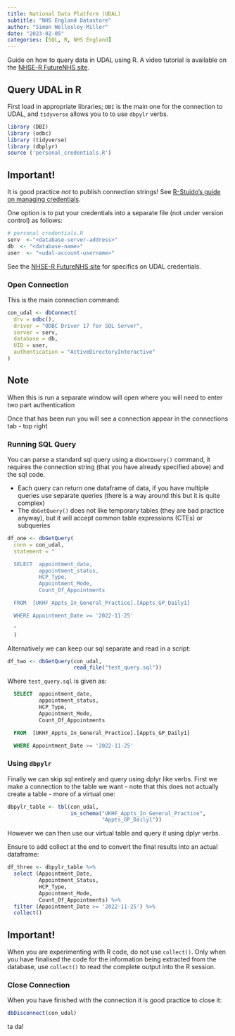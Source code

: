 ```yaml
---
title: National Data Platform (UDAL)
subtitle: "NHS England Datastore"
author: "Simon Wellesley-Miller"
date: "2023-02-05"
categories: [SQL, R, NHS England]
---
```


Guide on how to query data in UDAL using R. A video tutorial is available on the [NHSE-R FutureNHS site](https://future.nhs.uk/NHSERcommunity/view?objectId=156575173).

## Query UDAL in R

First load in appropriate libraries; `DBI` is the main one for the connection to UDAL, and `tidyverse` allows you to to use `dbpylr` verbs.

```r
library (DBI)
library (odbc)
library (tidyverse)
library (dbplyr)
source ('personal_credentials.R')
```

::: {.callout-warning}
## Important!
It is good practice *not* to publish connection strings! See [R-Stuido's guide on managing credentials](https://solutions.posit.co/connections/db/best-practices/managing-credentials/).

:::

One option is to put your credentials into a separate file (not under version control) as follows:

```r
# personal_credentials.R
serv  <-"<database-server-address>"
db  <- "<database-name>"
user  <- "<udal-account-username>"
```

See the [NHSE-R FutureNHS site](https://future.nhs.uk/NHSERcommunity/view?objectId=156575365) for specifics on UDAL credentials.

### Open Connection

This is the main connection command:

```r
con_udal <- dbConnect(
  drv = odbc(),
  driver = "ODBC Driver 17 for SQL Server",
  server = serv,
  database = db,
  UID = user,
  authentication = "ActiveDirectoryInteractive"
)
```

::: {.callout-note}
## Note
When this is run a separate window will open where you will need to enter two part authentication 

::: 

Once that has been run you will see a connection appear in the connections tab - top right

### Running SQL Query

You can parse a standard sql query using a `dbGetQuery()` command, it requires the connection string (that you have already specified above) and the sql code.

- Each query can return one dataframe of data, if you have multiple queries use separate queries (there is a way around this but it is quite complex)
- The `dbGetQuery()` does not like temporary tables (they are bad practice anyway), but it will accept common table expressions (CTEs) or subqueries

```r
df_one <- dbGetQuery(
  conn = con_udal,
  statement = "

  SELECT  appointment_date,
          appointment_status,
          HCP_Type,
          Appointment_Mode,
          Count_Of_Appointments

  FROM  [UKHF_Appts_In_General_Practice].[Appts_GP_Daily1]

  WHERE Appointment_Date >= '2022-11-25'

  "
  )
```

Alternatively we can keep our sql separate and read in a script:

```r
df_two <- dbGetQuery(con_udal, 
                     read_file("test_query.sql"))
```

Where `test_query.sql` is given as:

```sql
  SELECT  appointment_date,
          appointment_status,
          HCP_Type,
          Appointment_Mode,
          Count_Of_Appointments

  FROM  [UKHF_Appts_In_General_Practice].[Appts_GP_Daily1]

  WHERE Appointment_Date >= '2022-11-25'
```

### Using `dbpylr`

Finally we can skip sql entirely and query using dplyr like verbs. First we make a connection to the table we want - note that this does not actually create a table - more of a virtual one:

```r
dbpylr_table <- tbl(con_udal, 
                    in_schema("UKHF_Appts_In_General_Practice", 
                              "Appts_GP_Daily1"))
```

However we can then use our virtual table and query it using dplyr verbs.

Ensure to add collect at the end to convert the final results into an actual dataframe:

```r
df_three <- dbpylr_table %>%
  select (Appointment_Date,
          Appointment_Status,
          HCP_Type,
          Appointment_Mode,
          Count_Of_Appointments) %>%
  filter (Appointment_Date >= '2022-11-25') %>%
  collect()
```

::: {.callout-warning}
## Important!
When you are experimenting with R code, do not use `collect()`. Only when you have finalised the code for the information being extracted from the database, use `collect()` to read the complete output into the R session.

:::

### Close Connection 

When you have finished with the connection it is good practice to close it:

```r
dbDisconnect(con_udal)
```

ta da!

